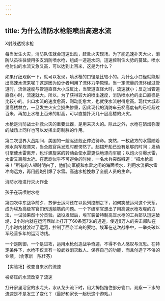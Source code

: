 ```yaml
---
---
---
```

title: 为什么消防水枪能喷出高速水流
---




X射线透视水枪



每当发生火灾，消防队伍就会迅速出动，赶赴火灾现场。为了能迅速扑灭大火，消防队员往往使用多支消防喷水枪，组成一道道水网，迅速控制住火势的蔓延。喷水枪射出的水流又急又高，可以达到上百米，这是为什么？

如果仔细观察一下，就可以发现，喷水枪的口径是比较小的。为什么小口径就能射出高速水流来呢？这是因为设计者利用了流体力学原理。当一定流量的流体经过管道时，流体速度与管道直径大小成反比，当管道直径大时，流速就小；反之当管道直径小时，流速就大。所以，为了获得较大的喷出速度，消防喷水枪的出口直径是比较小的。出口水流的速度愈高，则动能愈大，也就使水流射得愈高。现代大城市里高楼林立，一旦发生火灾会损失惨重，因此现代的消防车云梯高度有的已经超过百米，再加上水枪上百米的射高，可以直接扑灭几十层高楼的火灾。

水枪是消防战士扑救火灾的重要武器，是用来灭火的。除此之外，水枪在硝烟弥漫的战场上同样也可以发挥出奇制胜的作用。

第二次世界大战期间，美国的一艘驱逐舰正停泊待命。突然，一枚敌方的水雷随着潮水向军舰漂来，当全舰官兵发现时都愕然了。起锚开船已没有足够的时间；发动引擎使水雷离开，也许螺旋桨的转动会使水雷更快地漂向军舰；以炮火引爆水雷，水雷又离舰太近。在悲剧似乎不可避免的时候，一名水兵突然喊道：“把水枪拿来！”所有的人顿时明白了，他们向军舰和水雷之间的海面喷水，利用水流把水雷冲向远方，再用舰炮引爆了水雷。高速水枪挽救了全舰人员的生命。

消防水枪进行灭火作业



孩子在玩喷射水枪



第四次中东战争前夕，苏伊士运河还在以色列控制之下，如何突破运河这个天堑，成为埃及高级军官们伤透脑筋的问题。一个下级军官想出了用高速水枪攻堤的方法，一试验果然十分灵验。战役发起后，埃军装备特制高压水枪的工兵部队迅速破堤，2小时内就在运河西岸上打开了60条宽7米的通道，使近8万人的突击部队在几小时内就渡过了运河，控制了西奈半岛的要地。埃军在这次战争中，一举突破以军经营多年的运河防线。

一个是防御，一个是进攻，运用水枪创造战争奇迹，不得不令人感叹与沉思。在特定条件下，水枪不仅具有一般武器消灭敌人、保存自己的功能，而且创造了不俗的业绩。（俞家新　陈桂芬）





【实验场】改变自来水的流速

被挤压的水流改变了流速



打开家里浴室的水龙头，水从龙头流下时，用大拇指挡住部分管口，观察一下水的流速是不是发生了变化？（最好和家长一起玩这个游戏。）